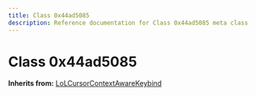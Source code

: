 ```yaml
---
title: Class 0x44ad5085
description: Reference documentation for Class 0x44ad5085 meta class
---
```



# Class 0x44ad5085

**Inherits from:** [LoLCursorContextAwareKeybind](/classes/lolcursorcontextawarekeybind)

<ClassDetails file="/db/classes/0x44ad5085.cf1550596d19.json" />
